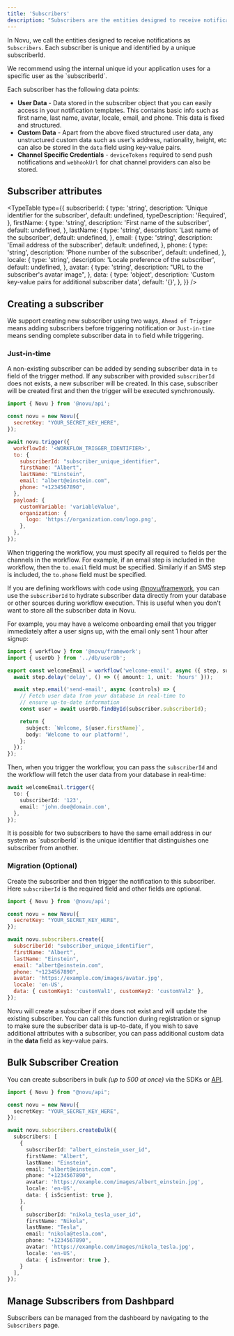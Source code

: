 ```yaml
---
title: 'Subscribers'
description: "Subscribers are the entities designed to receive notifications. Each subscriber is unique and identified by a unique subscriberId. Learn how to manage subscribers in Novu."
---
```



In Novu, we call the entities designed to receive notifications as `Subscribers`. Each subscriber is unique and identified by a unique subscriberId.

<Callout type="info">
  We recommend using the internal unique id your application uses for a specific user as the
  `subscriberId`.
</Callout>

Each subscriber has the following data points:

- **User Data** - Data stored in the subscriber object that you can easily access in your notification templates. This contains basic info such as first name, last name, avatar, locale, email, and phone. This data is fixed and structured.
- **Custom Data** - Apart from the above fixed structured user data, any unstructured custom data such as user's address, nationality, height, etc can also be stored in the `data` field using key-value pairs.
- **Channel Specific Credentials** - `deviceTokens` required to send push notifications and `webhookUrl` for chat channel providers can also be stored.

## Subscriber attributes

<TypeTable
  type={{
    subscriberId: {
      type: 'string',
      description: 'Unique identifier for the subscriber',
      default: undefined,
      typeDescription: 'Required',
    },
    firstName: {
      type: 'string',
      description: 'First name of the subscriber',
      default: undefined,
    },
    lastName: {
      type: 'string',
      description: 'Last name of the subscriber',
      default: undefined,
    },
    email: {
      type: 'string',
      description: 'Email address of the subscriber',
      default: undefined,
    },
    phone: {
      type: 'string',
      description: 'Phone number of the subscriber',
      default: undefined,
    },
    locale: {
      type: 'string',
      description: 'Locale preference of the subscriber',
      default: undefined,
    },
    avatar: {
      type: 'string',
      description: "URL to the subscriber's avatar image",
    },
    data: {
      type: 'object',
      description: 'Custom key-value pairs for additional subscriber data',
      default: '{}',
    },
  }}
/>

## Creating a subscriber

We support creating new subscriber using two ways, `Ahead of Trigger` means adding subscribers before triggering notification or `Just-in-time` means sending complete subscriber data in `to` field while triggering.

### Just-in-time

A non-existing subscriber can be added by sending subscriber data in `to` field of the trigger method. If any subscriber with provided `subscriberId` does not exists, a new subscriber will be created. In this case, subscriber will be created first and then the trigger will be executed synchronously.

```jsx title="Node.js"
import { Novu } from '@novu/api';

const novu = new Novu({
  secretKey: "YOUR_SECRET_KEY_HERE",
});

await novu.trigger({
  workflowId: '<WORKFLOW_TRIGGER_IDENTIFIER>',
  to: {
    subscriberId: "subscriber_unique_identifier",
    firstName: "Albert",
    lastName: "Einstein",
    email: "albert@einstein.com",
    phone: "+1234567890",
  },
  payload: {
    customVariable: 'variableValue',
    organization: {
      logo: 'https://organization.com/logo.png',
    },
  },
});
```

When triggering the workflow, you must specify all required `to` fields per the channels in the workflow. For example, if an email step is included in the workflow, then the `to.email` field must be specified. Similarly if an SMS step is included, the `to.phone` field must be specified.

If you are defining workflows with code using [@novu/framework](/framework/introduction), you can use the `subscriberId` to hydrate subscriber data directly from your database or other sources during workflow execution. This is useful when you don't want to store all the subscriber data in Novu.

For example, you may have a welcome onboarding email that you trigger immediately after a user signs up, with the email only sent 1 hour after signup:

```typescript
import { workflow } from '@novu/framework';
import { userDb } from '../db/userDb';

export const welcomeEmail = workflow('welcome-email', async ({ step, subscriber }) => {
  await step.delay('delay', () => ({ amount: 1, unit: 'hours' }));

  await step.email('send-email', async (controls) => {
    // Fetch user data from your database in real-time to
    // ensure up-to-date information
    const user = await userDb.findById(subscriber.subscriberId);

    return {
      subject: `Welcome, ${user.firstName}`,
      body: 'Welcome to our platform!',
    };
  });
});
```

Then, when you trigger the workflow, you can pass the `subscriberId` and the workflow will fetch the user data from your database in real-time:

```typescript
await welcomeEmail.trigger({
  to: {
    subscriberId: '123',
    email: 'john.doe@domain.com',
  },
});
```

<Callout type="info">
It is possible for two subscribers to have the same email address in our system as `subscriberId` is the unique identifier that distinguishes one subscriber from another.
</Callout>

### Migration (Optional)

Create the subscriber and then trigger the notification to this subscriber. Here `subscriberId` is the required field and other fields are optional.

```jsx
import { Novu } from '@novu/api';

const novu = new Novu({
  secretKey: "YOUR_SECRET_KEY_HERE",
});

await novu.subscribers.create({
  subscriberId: "subscriber_unique_identifier",
  firstName: "Albert",
  lastName: "Einstein",
  email: "albert@einstein.com",
  phone: "+1234567890",
  avatar: 'https://example.com/images/avatar.jpg',
  locale: 'en-US',
  data: { customKey1: 'customVal1', customKey2: 'customVal2' },
});

```

Novu will create a subscriber if one does not exist and will update the existing subscriber. You can call this function during registration or signup to make sure the subscriber data is up-to-date, if you wish to save additional attributes with a subscriber, you can pass additional custom data in the **data** field as key-value pairs.

## Bulk Subscriber Creation

You can create subscribers in bulk _(up to 500 at once)_ via the SDKs or [API](/api-reference/subscribers/subscribers-v1-controller_bulk-create-subscribers).

```typescript
import { Novu } from "@novu/api";

const novu = new Novu({
  secretKey: "YOUR_SECRET_KEY_HERE",
});

await novu.subscribers.createBulk({
  subscribers: [
    {
      subscriberId: "albert_einstein_user_id",
      firstName: "Albert",
      lastName: "Einstein",
      email: "albert@einstein.com",
      phone: "+1234567890",
      avatar: 'https://example.com/images/albert_einstein.jpg',
      locale: 'en-US',
      data: { isScientist: true },
    },
    {
      subscriberId: "nikola_tesla_user_id",
      firstName: "Nikola",
      lastName: "Tesla",
      email: "nikola@tesla.com",
      phone: "+1234567890",
      avatar: 'https://example.com/images/nikola_tesla.jpg',
      locale: 'en-US',
      data: { isInventor: true },
    }
  ],
});
```

## Manage Subscribers from Dashbpard

Subscribers can be managed from the dashboard by navigating to the `Subscribers` page.

